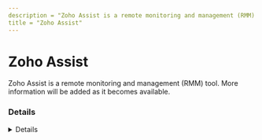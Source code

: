 ```yaml
---
description = "Zoho Assist is a remote monitoring and management (RMM) tool. More information will be added as it becomes available."
title = "Zoho Assist"
---
```




# Zoho Assist

Zoho Assist is a remote monitoring and management (RMM) tool. More information will be added as it becomes available.

### Details
<Details author={""}
         category={""}
         created={""}
         website={""}
         lastModified={"2/14/2024"}
         privileges={""}
         free={ false }
         verification={ false }
/>

#### Installation Paths
<Card code={ ["zaservice.exe", "ZMAgent.exe", "C:\\*\\ZA_Access.exe", "ZohoMeeting.exe", "Zohours.exe", "zohotray.exe", "ZohoURSService.exe", "*\\ZA_Access.exe", "Zaservice.exe", "za_connect.exe", "connect.exe"] }/>

#### Supported OS
<Badges color="warning" badges={ ["Windows"] }/>




### Forensic Artifacts




#### Network Artifacts
<EuiSpacer size="xl"/>
<NetworkArtifactsTable data={ [{"Description": "Known remote domains", "Domains": ["*.zoho.com.au", "*.zohoassist.jp", "assist.zoho.com", "zoho.com/assist/", "*.zoho.in", "downloads.zohodl.com.cn", "*.zohoassist.com", "downloads.zohocdn.com", "gateway.zohoassist.com", "*.zohoassist.com.cn", "*.zoho.com.cn", "*.zoho.com", "*.zoho.eu"], "Ports": []}] }/>




### Detections
- Detects potential network activity of Zoho Assist RMM tool
  - [Sigma Rule](https://github.com/magicsword-io/LOLRMM/blob/main/detections/sigma/zoho_assist_network_sigma.yml)
- Detects potential processes activity of Zoho Assist RMM tool
  - [Sigma Rule](https://github.com/magicsword-io/LOLRMM/blob/main/detections/sigma/zoho_assist_processes_sigma.yml)

### References
- [https://www.zoho.com/assist/kb/firewall-configuration.html](https://www.zoho.com/assist/kb/firewall-configuration.html)


